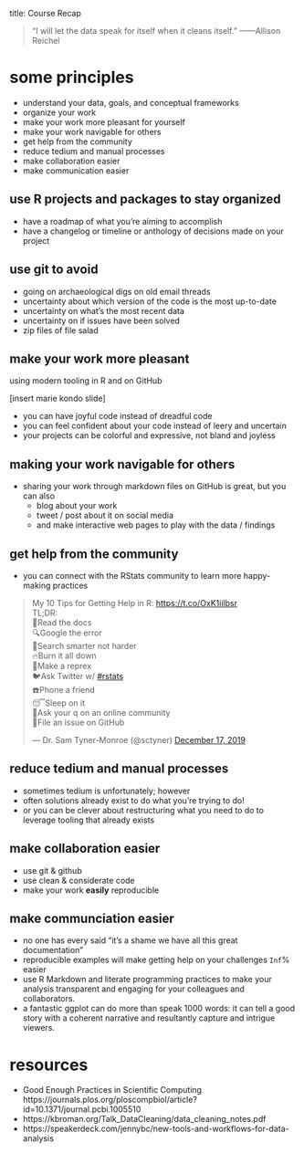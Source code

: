 title: Course Recap

> "I will let the data speak for itself when it cleans itself."
——Allison Reichel


# some principles 

  - understand your data, goals, and conceptual frameworks
  - organize your work 
  - make your work more pleasant for yourself
  - make your work navigable for others
  - get help from the community 
  - reduce tedium and manual processes
  - make collaboration easier
  - make communication easier

<!-- from jenny bryan's talk: 
new tools and workflows for data analysis --> 

## use R projects and packages to stay organized

  - have a roadmap of what you're aiming to accomplish
  - have a changelog or timeline or anthology of
  decisions made on your project

## use git to avoid

  - going on archaeological digs on old email threads
  - uncertainty about which version of the code is the most
  up-to-date
  - uncertainty on what's the most recent data 
  - uncertainty on if issues have been solved
  - zip files of file salad 

## make your work more pleasant

using modern tooling in R and on GitHub 

[insert marie kondo slide]

  - you can have joyful code instead of dreadful code
  - you can feel confident about your code instead of leery and uncertain
  - your projects can be colorful and expressive, not bland and
  joyless

## making your work navigable for others

  - sharing your work through markdown files on GitHub is great, but you can also 
    - blog about your work 
    - tweet / post about it on social media
    - and make interactive web pages to play with the data / findings
    
## get help from the community 

  - you can connect with the RStats community to learn more happy-making practices

<blockquote class="twitter-tweet"><p lang="en" dir="ltr">My 10 Tips for Getting Help in R: <a href="https://t.co/OxK1iilbsr">https://t.co/OxK1iilbsr</a><br>TL;DR:<br>📖Read the docs<br>🔍Google the error<br>🧠Search smarter not harder<br>🔥Burn it all down<br>🔁Make a reprex<br>🐦Ask Twitter w/ <a href="https://twitter.com/hashtag/rstats?src=hash&amp;ref_src=twsrc%5Etfw">#rstats</a><br>☎️Phone a friend<br>😴Sleep on it<br>💬Ask your q on an online community<br>🙋File an issue on GitHub</p>&mdash; Dr. Sam Tyner-Monroe (@sctyner) <a href="https://twitter.com/sctyner/status/1206986161434058752?ref_src=twsrc%5Etfw">December 17, 2019</a></blockquote> <script async src="https://platform.twitter.com/widgets.js" charset="utf-8"></script> 
  
## reduce tedium and manual processes

  - sometimes tedium is unfortunately; however
  - often solutions already exist to do what you're trying to do! 
  - or you can be clever about restructuring what you need to do 
  to leverage tooling that already exists

## make collaboration easier

  - use git & github 
  - use clean & considerate code 
  - make your work **easily** reproducible

## make communciation easier

  - no one has every said "it's a shame we have all this great documentation"
  - reproducible examples will make getting help on your challenges `Inf`% easier
  - use R Markdown and literate programming practices to make your analysis
  transparent and engaging for your colleagues and collaborators.
  - a fantastic ggplot can do more than speak 1000 words: it can tell a good
  story with a coherent narrative and resultantly capture and intrigue viewers.
  
# resources 
 
 
   - Good Enough Practices in Scientific Computing 
   https://journals.plos.org/ploscompbiol/article?id=10.1371/journal.pcbi.1005510 
   - https://kbroman.org/Talk_DataCleaning/data_cleaning_notes.pdf
   - https://speakerdeck.com/jennybc/new-tools-and-workflows-for-data-analysis
 